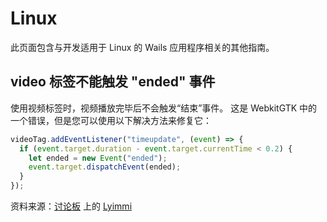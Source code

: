 # Linux

此页面包含与开发适用于 Linux 的 Wails 应用程序相关的其他指南。

## video 标签不能触发 "ended" 事件

使用视频标签时，视频播放完毕后不会触发“结束”事件。 这是 WebkitGTK 中的一个错误，但是您可以使用以下解决方法来修复它：

```js
videoTag.addEventListener("timeupdate", (event) => {
  if (event.target.duration - event.target.currentTime < 0.2) {
    let ended = new Event("ended");
    event.target.dispatchEvent(ended);
  }
});
```

资料来源：[讨论板](https://github.com/wailsapp/zappie/issues/1729#issuecomment-1212291275) 上的 [Lyimmi](https://github.com/Lyimmi)
